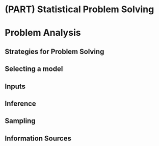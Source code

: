 # (PART) Statistical Problem Solving

# Problem Analysis

## Strategies for Problem Solving

## Selecting a model

## Inputs

## Inference

## Sampling

## Information Sources
